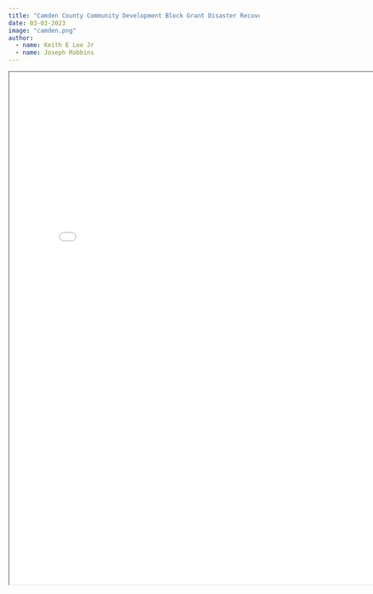 ```yaml
---
title: "Camden County Community Development Block Grant Disaster Recovery (CDBG-DR) Study"
date: 03-03-2023
image: "camden.png"
author: 
  - name: Keith E Lee Jr
  - name: Joseph Robbins
---
```


<iframe 
  width="800" 
  height="1030" 
  src="camden.pdf">
</iframe>